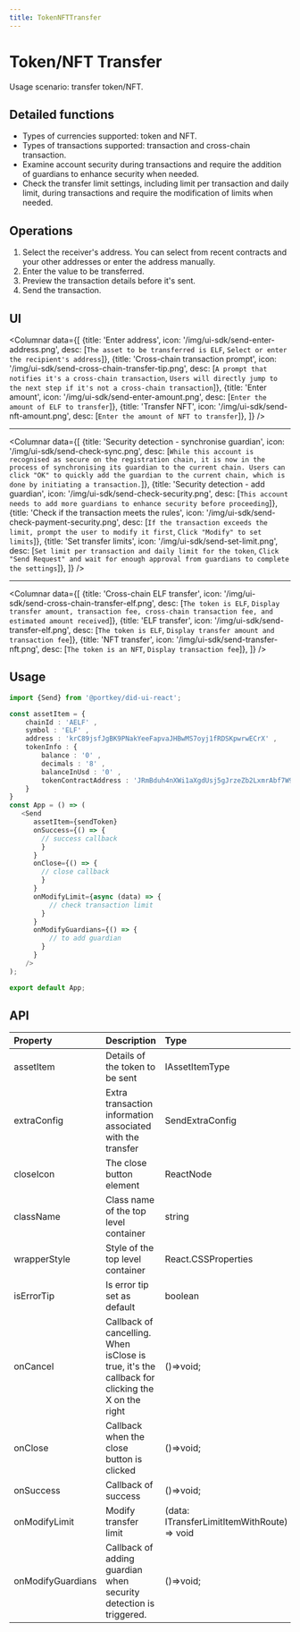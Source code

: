 ```yaml
---
title: TokenNFTTransfer
---
```



# Token/NFT Transfer

Usage scenario: transfer token/NFT.

## Detailed functions

- Types of currencies supported: token and NFT.
- Types of transactions supported: transaction and cross-chain transaction.
- Examine account security during transactions and require the addition of guardians to enhance security when needed.
- Check the transfer limit settings, including limit per transaction and daily limit, during transactions and require the modification of limits when needed.


## Operations

1.  Select the receiver's address. You can select from recent contracts and your other addresses or enter the address manually.
2.  Enter the value to be transferred.
3.  Preview the transaction details before it's sent.
4.  Send the transaction.

## UI

<Columnar data={[
  {title: 'Enter address', icon: '/img/ui-sdk/send-enter-address.png', desc: [`The asset to be transferred is ELF`, `Select or enter the recipient's address`]},
  {title: 'Cross-chain transaction prompt', icon: '/img/ui-sdk/send-cross-chain-transfer-tip.png', desc: [`A prompt that notifies it's a cross-chain transaction`, `Users will directly jump to the next step if it's not a cross-chain transaction`]},
  {title: 'Enter amount', icon: '/img/ui-sdk/send-enter-amount.png', desc: [`Enter the amount of ELF to transfer`]},
  {title: 'Transfer NFT', icon: '/img/ui-sdk/send-nft-amount.png', desc: [`Enter the amount of NFT to transfer`]},
  ]} 
/>

---

<Columnar data={[
  {title: 'Security detection - synchronise guardian', icon: '/img/ui-sdk/send-check-sync.png', desc: [`While this account is recognised as secure on the registration chain, it is now in the process of synchronising its guardian to the current chain. Users can click "OK" to quickly add the guardian to the current chain, which is done by initiating a transaction.`]},
  {title: 'Security detection - add guardian', icon: '/img/ui-sdk/send-check-security.png', desc: [`This account needs to add more guardians to enhance security before proceeding`]},
  {title: 'Check if the transaction meets the rules', icon: '/img/ui-sdk/send-check-payment-security.png', desc: [`If the transaction exceeds the limit, prompt the user to modify it first`, `Click "Modify" to set limits`]},
  {title: 'Set transfer limits', icon: '/img/ui-sdk/send-set-limit.png', desc: [`Set limit per transaction and daily limit for the token`, `Click "Send Request" and wait for enough approval from guardians to complete the settings`]},
  ]} 
/>

---

<Columnar data={[
  {title: 'Cross-chain ELF transfer', icon: '/img/ui-sdk/send-cross-chain-transfer-elf.png', desc: [`The token is ELF`, `Display transfer amount, transaction fee, cross-chain transaction fee, and estimated amount received`]},
  {title: 'ELF transfer', icon: '/img/ui-sdk/send-transfer-elf.png', desc: [`The token is ELF`, `Display transfer amount and transaction fee`]},
  {title: 'NFT transfer', icon: '/img/ui-sdk/send-transfer-nft.png', desc: [`The token is an NFT`, `Display transaction fee`]},
  ]} 
/>

## Usage

```typescript
import {Send} from '@portkey/did-ui-react';

const assetItem = {
    chainId : 'AELF' ,
    symbol : 'ELF' ,
    address : 'krC89jsfJgBK9PNakYeeFapvaJHBwMS7oyj1fRDSKpwrwECrX' ,
    tokenInfo : {
        balance : '0' ,
        decimals : '8' ,
        balanceInUsd : '0' ,
        tokenContractAddress : 'JRmBduh4nXWi1aXgdUsj5gJrzeZb2LxmrAbf7W99faZSvoAaE' ,
    }
}
const App = () => (
   <Send
      assetItem={sendToken}
      onSuccess={() => {
        // success callback
        }
      }
      onClose={() => {
        // close callback
        }
      }
      onModifyLimit={async (data) => {
          // check transaction limit
        }
      }
      onModifyGuardians={() => {
          // to add guardian
        }
      }
    />
);

export default App;
```

## API

| Property          | Description                                                                                                   | Type                                        | Default       | Version |
| :---------------- | :------------------------------------------------------------------------------------------------------------ | :------------------------------------------ | :------------ | :------ |
| assetItem         | Details of the token to be sent                                                                               | IAssetItemType                              | -             |         |
| extraConfig       | Extra transaction information associated with the transfer                                                    | SendExtraConfig                             | -             | V2.0.0  |
| closeIcon         | The close button element                                                                                      | ReactNode                                   | -             |         |
| className         | Class name of the top level container                                                                         | string                                      | -             |         |
| wrapperStyle      | Style of the top level container                                                                              | React.CSSProperties                         | -             |         |
| isErrorTip        | Is error tip set as default                                                                                   | boolean                                     | true          | V2.0.0  |
| onCancel          | Callback of cancelling. When isClose is true, it's the callback for clicking the X on the right               | ()=>void;                                   | -             |         |
| onClose           | Callback when the close button is clicked                                                                     | ()=>void;                                   | -             |         |
| onSuccess         | Callback of success                                                                                           | ()=>void;                                   | -             |         |
| onModifyLimit     | Modify transfer limit                                                                                         | (data: ITransferLimitItemWithRoute) => void | -             | V1.5.1  |
| onModifyGuardians | Callback of adding guardian when security detection is triggered.                                             | ()=>void;                                   | -             | V1.5.1  |
